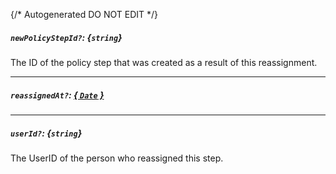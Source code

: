 {/* Autogenerated DO NOT EDIT  */}
##### `newPolicyStepId?`: *{`string`}*
The ID of the policy step that was created as a result of this reassignment.

---
##### `reassignedAt?`: [*{ `Date` }*](https://developer.mozilla.org/en-US/docs/Web/JavaScript/Reference/Global_Objects/Date)

---
##### `userId?`: *{`string`}*
The UserID of the person who reassigned this step.


